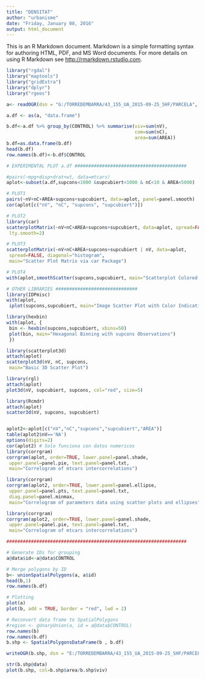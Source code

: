 ```yaml
---
title: "DENSITAT"
author: "urbanisme"
date: "Friday, January 08, 2016"
output: html_document
---
```


This is an R Markdown document. Markdown is a simple formatting syntax for authoring HTML, PDF, and MS Word documents. For more details on using R Markdown see <http://rmarkdown.rstudio.com>.


```r
library("rgdal")
library("maptools")
library("gridExtra")
library("dplyr")
library("rgeos")

a<- readOGR(dsn = "G:/TORREDEMBARRA/43_155_UA_2015-09-25_SHF/PARCELA", layer = "PARCELAdatosCorregida",stringsAsFactors=FALSE)

a.df <- as(a, "data.frame")

b.df<-a.df %>% group_by(CONTROL) %>% summarise(viv=sum(nV),
                                               com=sum(nC),
                                               area=sum(AREA))
b.df=as.data.frame(b.df)
head(b.df)
row.names(b.df)<-b.df$CONTROL

# EXPERIMENTAL PLOT a.df #########################################

#pairs(~mpg+disp+drat+wt, data=mtcars)
aplot<-subset(a.df,supcons<1000 &supcubiert<1000 & nC<10 & AREA<5000)

# PLOT1
pairs(~nV+nC+AREA+supcons+supcubiert, data=aplot, panel=panel.smooth)
cor(aplot[c("nV", "nC", "supcons", "supcubiert")])

# PLOT2
library(car)
scatterplotMatrix(~nV+nC+AREA+supcons+supcubiert, data=aplot, spread=FALSE,
 lty.smooth=2)

# PLOT3
scatterplotMatrix(~nV+nC+AREA+supcons+supcubiert | nV, data=aplot,
 spread=FALSE, diagonal="histogram",
 main="Scatter Plot Matrix via car Package")

# PLOT4
with(aplot,smoothScatter(supcons,supcubiert, main="Scatterplot Colored by Smoothed Densities"))

# OTHER LIBRARIES ##############################
library(IDPmisc)
with(aplot,
 iplot(supcons,supcubiert, main="Image Scatter Plot with Color Indicating Density"))

library(hexbin)
with(aplot, {
 bin <- hexbin(supcons,supcubiert, xbins=50)
 plot(bin, main="Hexagonal Binning with supcons Observations")
 })

library(scatterplot3d)
attach(aplot)
scatterplot3d(nV, nC, supcons,
 main="Basic 3D Scatter Plot")

library(rgl)
attach(aplot)
plot3d(nV, supcubiert, supcons, col="red", size=5)

library(Rcmdr)
attach(aplot)
scatter3d(nV, supcons, supcubiert)


aplot2<-aplot[c("nV","nC","supcons","supcubiert","AREA")]
table(aplot2$nV=='NA')
options(digits=2)
cor(aplot2) # Solo funciona con datos numericos
library(corrgram)
corrgram(aplot, order=TRUE, lower.panel=panel.shade,
 upper.panel=panel.pie, text.panel=panel.txt,
 main="Correlogram of mtcars intercorrelations")

library(corrgram)
corrgram(aplot2, order=TRUE, lower.panel=panel.ellipse,
 upper.panel=panel.pts, text.panel=panel.txt,
 diag.panel=panel.minmax,
 main="Correlogram of parameters data using scatter plots and ellipses")

library(corrgram)
corrgram(aplot2, order=TRUE, lower.panel=panel.shade,
 upper.panel=panel.pie, text.panel=panel.txt,
 main="Correlogram of mtcars intercorrelations")

##################################################################

# Generate IDs for grouping
a@data$id<-a@data$CONTROL

# Merge polygons by ID
b<- unionSpatialPolygons(a, a$id)
head(b,1)
row.names(b.df)

# Plotting
plot(a)
plot(b, add = TRUE, border = "red", lwd = 2)

# Reconvert data frame to SpatialPolygons
#region <- gUnaryUnion(a, id = a@data$CONTROL)
row.names(b)
row.names(b.df)
b.shp <- SpatialPolygonsDataFrame(b , b.df)

writeOGR(b.shp, dsn = "E:/TORREDEMBARRA/43_155_UA_2015-09-25_SHF/PARCELA", layer = "MASAdatosVIV", driver='ESRI Shapefile')

str(b.shp@data)
plot(b.shp, col=b.shp$area/b.shp$viv)

```

